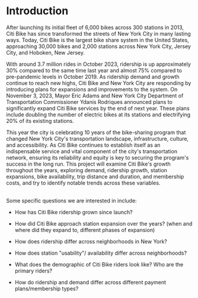 # Introduction

After launching its initial fleet of 6,000 bikes across 300 stations in 2013, Citi Bike has since transformed the streets of New York City in many lasting ways. Today, Citi Bike is the largest bike share system in the United States, approaching 30,000 bikes and 2,000 stations across New York City, Jersey City, and Hoboken, New Jersey. 

With around 3.7 million rides in October 2023, ridership is up approximately 30% compared to the same time last year and almost 75% compared to pre-pandemic levels in October 2019. As ridership demand and growth continue to reach new highs, Citi Bike and New York City are responding by introducing plans for expansions and improvements to the system. On November 3, 2023, Mayor Eric Adams and New York City Department of Transportation Commissioner Ydanis Rodriques announced plans to significantly expand Citi Bike services by the end of next year. These plans include doubling the number of electric bikes at its stations and electrifying 20% of its existing stations.

This year the city is celebrating 10 years of the bike-sharing program that changed New York City\'s transportation landscape, infrastructure, culture, and accessibility. As Citi Bike continues to establish itself as an indispensable service and vital component of the city\'s transportation network, ensuring its reliability and equity is key to securing the program\'s success in the long run. This project will examine Citi Bike\'s growth throughout the years, exploring demand, ridership growth, station expansions, bike availability, trip distance and duration, and membership costs, and try to identify notable trends across these variables. 

\
Some specific questions we are interested in include:

-   How has Citi Bike ridership grown since launch?

-   How did Citi Bike approach station expansion over the years? (when and where did they expand to, different phases of expansion)

-   How does ridership differ across neighborhoods in New York?

-   How does station \"usability\"/ availability differ across neighborhoods?

-   What does the demographic of Citi Bike riders look like? Who are the primary riders? 

-   How do ridership and demand differ across different payment plans/membership types?

